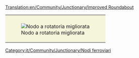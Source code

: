 [[Translation:en/Community/Junctionary/Improved Roundabout]]

{{it/Community/Junctionary/Nodi ferroviari}}
{{it/Community/Junctionary/Requisiti nodo|Economico|2|0|0|0.5|0||0|0|1|1|||I treni guasti bloccano da due linee a tutto il nodo.|
* Può gestire fino a 4 treni alla volta.
* Area: 9x9
}}

{|style="border: 0px; margin: 5px auto 25px auto;"
|style="padding: 10px 10px 5px; 10px; background-color: #F5F5DC;"|[[File:en/Community/Junctionary/Improved.Roundabout.png|center|frame|Nodo a rotatoria migliorata]]
|}

[[Category:it/Community/Junctionary/Nodi ferroviari]]